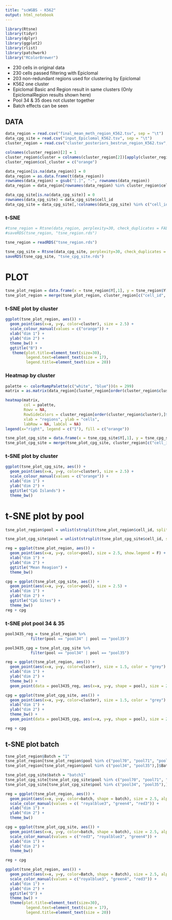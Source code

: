 ```yaml
---
title: "scWGBS - K562"
output: html_notebook
---
```


```r
library(Rtsne)
library(tidyr)
library(dplyr)
library(ggplot2)
library(rlist)
library(patchwork)
library("RColorBrewer")
```

- 230 cells in original data 
- 230 cells passed filtering with Epiclomal 
- 203 non-redundant regions used for clustering by Epiclomal 
- K562 one cluster 
- Epiclomal Basic and Region result in same clusters (Only EpiclomalRegion results shown here)
- Pool 34 & 35 does not cluster together 
- Batch effects can be seen 

## DATA 

```r
data_region = read.csv("final_mean_meth_region_K562.tsv", sep = "\t")
data_cpg_site = read.csv("input_Epiclomal_K562.tsv", sep = "\t")
cluster_region = read.csv("cluster_posteriors_bestrun_region_K562.tsv", sep = "\t")
```

```r
colnames(cluster_region)[2] = 1
cluster_region$cluster = colnames(cluster_region[2])[apply(cluster_region[2],1,which.max)]
cluster_region$col_cluster = c("orange")
```

```r
data_region[is.na(data_region)] = 0
data_region = as.data.frame(t(data_region))
rownames(data_region) = gsub("[.]", "-", rownames(data_region))
data_region = data_region[rownames(data_region) %in% cluster_region$cell_id,]
```

```r
data_cpg_site[is.na(data_cpg_site)] = 0
rownames(data_cpg_site) = data_cpg_site$cell_id
data_cpg_site = data_cpg_site[,!colnames(data_cpg_site) %in% c("cell_id")]
```

### t-SNE 

```r
#tsne_region = Rtsne(data_region, perplexity=30, check_duplicates = FALSE)
#saveRDS(tsne_region, "tsne_region.rds")

tsne_region = readRDS("tsne_region.rds")
```

```r
tsne_cpg_site = Rtsne(data_cpg_site, perplexity=30, check_duplicates = FALSE)
saveRDS(tsne_cpg_site, "tsne_cpg_site.rds")
```


# PLOT 

```r
tsne_plot_region = data.frame(x = tsne_region$Y[,1], y = tsne_region$Y[,2], cell_id = rownames(data_region))
tsne_plot_region = merge(tsne_plot_region, cluster_region[c("cell_id", "cluster")], by = "cell_id")
```

### t-SNE plot by cluster 

```r
ggplot(tsne_plot_region, aes()) + 
  geom_point(aes(x=x, y=y, color=cluster), size = 2.5) +
  scale_colour_manual(values = c("orange")) +
  xlab("dim 1") +
  ylab("dim 2") +
  theme_bw() +
  ggtitle("B") +
   theme(plot.title=element_text(size=30), 
         legend.text=element_text(size = 17),
         legend.title=element_text(size = 20))
```

### Heatmap by cluster 

```r
palette <- colorRampPalette(c("white", "blue"))(n = 299)
matrix = as.matrix(data_region[cluster_region[order(cluster_region$cluster),]$cell_id,])

heatmap(matrix, 
        col = palette, 
        Rowv = NA, 
        RowSideColors = cluster_region[order(cluster_region$cluster),]$col_cluster, 
        xlab = "regions", ylab = "cells", 
        labRow = NA, labCol = NA)
legend(x="right", legend = c("1"), fill = c("orange")) 
```

```r
tsne_plot_cpg_site = data.frame(x = tsne_cpg_site$Y[,1], y = tsne_cpg_site$Y[,2], cell_id = rownames(data_cpg_site))
tsne_plot_cpg_site = merge(tsne_plot_cpg_site, cluster_region[c("cell_id", "cluster")], by = "cell_id")
```

### t-SNE plot by cluster 

```r
ggplot(tsne_plot_cpg_site, aes()) + 
  geom_point(aes(x=x, y=y, color=cluster), size = 2.5) +
  scale_colour_manual(values = c("orange")) +
  xlab("dim 1") +
  ylab("dim 2") +
  ggtitle("CpG Islands") +
  theme_bw()
```

# t-SNE plot by pool

```r
tsne_plot_region$pool = unlist(strsplit(tsne_plot_region$cell_id, split = '-') %>% list.map(.[2]))

tsne_plot_cpg_site$pool = unlist(strsplit(tsne_plot_cpg_site$cell_id, split = '-') %>% list.map(.[2]))
```

```r
reg = ggplot(tsne_plot_region, aes()) + 
  geom_point(aes(x=x, y=y, color=pool), size = 2.5, show.legend = F) +
  xlab("dim 1") +
  ylab("dim 2") +
  ggtitle("Mean Reagion") +
  theme_bw()

cpg = ggplot(tsne_plot_cpg_site, aes()) + 
  geom_point(aes(x=x, y=y, color=pool), size = 2.5) +
  xlab("dim 1") +
  ylab("dim 2") +
  ggtitle("CpG Sites") +
  theme_bw()
reg + cpg

```

### t-SNE plot pool 34 & 35 

```r
pool3435_reg = tsne_plot_region %>% 
           filter(pool == "pool34" | pool == "pool35")

pool3435_cpg = tsne_plot_cpg_site %>% 
           filter(pool == "pool34" | pool == "pool35")
```

```r
reg = ggplot(tsne_plot_region, aes()) + 
  geom_point(aes(x=x, y=y, color=cluster), size = 1.5, color = "grey") +
  xlab("dim 1") +
  ylab("dim 2") +
  theme_bw() +
  geom_point(data = pool3435_reg, aes(x=x, y=y, shape = pool), size = 2.5, color = "red",  show.legend = F) 

cpg = ggplot(tsne_plot_cpg_site, aes()) + 
  geom_point(aes(x=x, y=y, color=cluster), size = 1.5, color = "grey") +
  xlab("dim 1") +
  ylab("dim 2") +
  theme_bw() +
  geom_point(data = pool3435_cpg, aes(x=x, y=y, shape = pool), size = 2.5, color = "red") 

reg + cpg 

```

## t-SNE plot batch 

```r
tsne_plot_region$Batch = "1"
tsne_plot_region[tsne_plot_region$pool %in% c("pool70", "pool71", "pool72", "pool73", "pool74", "pool75"),]$Batch = "2"
tsne_plot_region[tsne_plot_region$pool %in% c("pool34", "pool35"),]$Batch = "snmC-seq2"

tsne_plot_cpg_site$batch = "batch1"
tsne_plot_cpg_site[tsne_plot_cpg_site$pool %in% c("pool70", "pool71", "pool72", "pool73", "pool74", "pool75"),]$batch = "batch2"
tsne_plot_cpg_site[tsne_plot_cpg_site$pool %in% c("pool34", "pool35"),]$batch = "snmC-seq2"
```

```r
reg = ggplot(tsne_plot_region, aes()) + 
  geom_point(aes(x=x, y=y, color=batch, shape = batch), size = 2.5, alpha = 0.8,  show.legend = F) +
  scale_color_manual(values = c( "royalblue3", "green4", "red3")) +
  xlab("dim 1") +
  ylab("dim 2") +
  theme_bw()

cpg = ggplot(tsne_plot_cpg_site, aes()) + 
  geom_point(aes(x=x, y=y, color=batch, shape = batch), size = 2.5, alpha = 0.8) +
  scale_color_manual(values = c("red3", "royalblue3", "green4")) +
  xlab("dim 1") +
  ylab("dim 2") +
  theme_bw()

reg + cpg

```

```r
ggplot(tsne_plot_region, aes()) + 
  geom_point(aes(x=x, y=y, color=Batch, shape = Batch), size = 2.5, alpha = 0.8) +
  scale_color_manual(values = c("royalblue3", "green4", "red3")) +
  xlab("dim 1") +
  ylab("dim 2") +
  ggtitle("D") +
  theme_bw() +
  theme(plot.title=element_text(size=30), 
         legend.text=element_text(size = 17),
         legend.title=element_text(size = 20))
```

